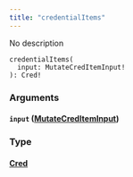 ```yaml
---
title: "credentialItems"
---
```


No description

```
credentialItems(
  input: MutateCredItemInput!
): Cred!

```

### Arguments[](#arguments "Direct link to heading")

#### `input` ([MutateCredItemInput](/developer/graphql-api/references/inputs/mutate-cred-item-input))[](#input-mutatecrediteminput "Direct link to heading")

### Type[](#type "Direct link to heading")

#### [Cred](/developer/graphql-api/references/objects/cred)[](#cred "Direct link to heading")